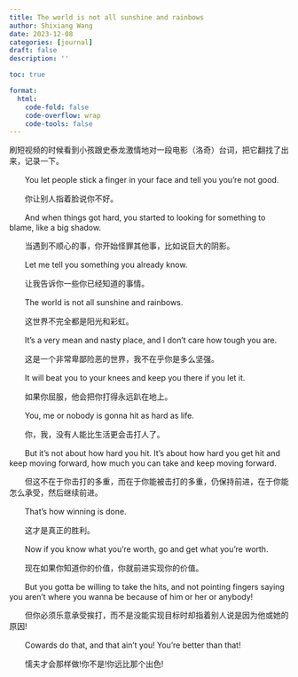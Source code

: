 ```yaml
---
title: The world is not all sunshine and rainbows
author: Shixiang Wang
date: 2023-12-08
categories: [journal]
draft: false
description: ''

toc: true

format:
  html:
    code-fold: false
    code-overflow: wrap
    code-tools: false
---
```


刷短视频的时候看到小孩跟史泰龙激情地对一段电影（洛奇）台词，把它翻找了出来，记录一下。

　　You let people stick a finger in your face and tell you you’re not good.

　　你让别人指着脸说你不好。

　　And when things got hard, you started to looking for something to blame, like a big shadow.

　　当遇到不顺心的事，你开始怪罪其他事，比如说巨大的阴影。

　　Let me tell you something you already know.

　　让我告诉你一些你已经知道的事情。

　　The world is not all sunshine and rainbows.

　　这世界不完全都是阳光和彩虹。

　　It’s a very mean and nasty place, and I don’t care how tough you are.

　　这是一个非常卑鄙险恶的世界，我不在乎你是多么坚强。

　　It will beat you to your knees and keep you there if you let it.

　　如果你屈服，他会把你打得永远趴在地上。

　　You, me or nobody is gonna hit as hard as life.

　　你，我，没有人能比生活更会击打人了。

　　But it’s not about how hard you hit. It’s about how hard you get hit and keep moving forward, how much you can take and keep moving forward.

　　但这不在于你击打的多重，而在于你能被击打的多重，仍保持前进，在于你能怎么承受，然后继续前进。

　　That’s how winning is done.

　　这才是真正的胜利。

　　Now if you know what you’re worth, go and get what you’re worth.

　　现在如果你知道你的价值，你就前进实现你的价值。

　　But you gotta be willing to take the hits, and not pointing fingers saying you aren’t where you wanna be because of him or her or anybody!

　　但你必须乐意承受挨打，而不是没能实现目标时却指着别人说是因为他或她的原因!

　　Cowards do that, and that ain’t you! You’re better than that!

　　懦夫才会那样做!你不是!你远比那个出色!